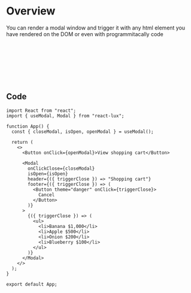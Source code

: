 
<Meta title="Components/Modal" />

# Overview

You can render a modal window and trigger it with any html element you have rendered on the DOM or even with programmitacally code

<DemoModal />

<br></br>
<br></br>
<br></br>

## Code

```tsx
import React from "react";
import { useModal, Modal } from "react-lux";

function App() {
  const { closeModal, isOpen, openModal } = useModal();

  return (
    <>
      <Button onClick={openModal}>View shopping cart</Button>

      <Modal
        onClickClose={closeModal}
        isOpen={isOpen}
        header={({ triggerClose }) => "Shopping cart"}
        footer={({ triggerClose }) => (
          <Button theme="danger" onClick={triggerClose}>
            Cancel
          </Button>
        )}
      >
        {({ triggerClose }) => (
          <ul>
            <li>Banana $1,000</li>
            <li>Apple $500</li>
            <li>Onion $200</li>
            <li>Blueberry $100</li>
          </ul>
        )}
      </Modal>
    </>
  );
}

export default App;
```

